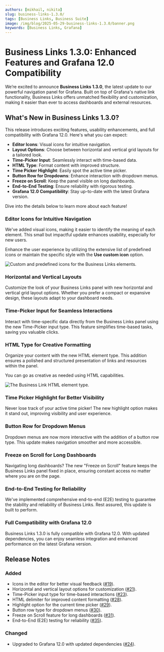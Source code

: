 ```yaml
---
authors: [mikhail, nikita]
slug: business-links-1.3.0/
tags: [Business Links, Business Suite]
image: /img/blog/2025-05-29-business-links-1.3.0/banner.png
keywords: [Business Links, Grafana]
---
```



# Business Links 1.3.0: Enhanced Features and Grafana 12.0 Compatibility

We’re excited to announce **Business Links 1.3.0**, the latest update to our powerful navigation panel for Grafana. Built on top of Grafana's native link functionality, Business Links offers unmatched flexibility and customization, making it easier than ever to access dashboards and external resources.

## What's New in Business Links 1.3.0?

This release introduces exciting features, usability enhancements, and full compatibility with Grafana 12.0. Here's what you can expect:

- **Editor Icons**: Visual icons for intuitive navigation.
- **Layout Options**: Choose between horizontal and vertical grid layouts for a tailored look.
- **Time-Picker Input**: Seamlessly interact with time-based data.
- **HTML Type**: Format content with improved structure.
- **Time Picker Highlight**: Easily spot the active time picker.
- **Button Row for Dropdowns**: Enhance interaction with dropdown menus.
- **Freeze on Scroll**: Keep the panel visible on long dashboards.
- **End-to-End Testing**: Ensure reliability with rigorous testing.
- **Grafana 12.0 Compatibility**: Stay up-to-date with the latest Grafana version.

Dive into the details below to learn more about each feature!

### Editor Icons for Intuitive Navigation

We've added visual icons, making it easier to identify the meaning of each element. This small but impactful update enhances usability, especially for new users.

Enhance the user experience by utilizing the extensive list of predefined icons or maintain the specific style with the **Use custom icon** option.

<Image
  title="Custom and predefined icons for the Business Links elements."
  src="/img/blog/2025-05-29-business-links-1.3.0/icons.png"
/>

### Horizontal and Vertical Layouts

Customize the look of your Business Links panel with new horizontal and vertical grid layout options. Whether you prefer a compact or expansive design, these layouts adapt to your dashboard needs.

### Time-Picker Input for Seamless Interactions

Interact with time-specific data directly from the Business Links panel using the new Time-Picker input type. This feature simplifies time-based tasks, saving you valuable clicks.

### HTML Type for Creative Formatting

Organize your content with the new HTML element type. This addition ensures a polished and structured presentation of links and resources within the panel.

You can go as creative as needed using HTML capabilities.

<Image
  title="The Business Link HTML element type."
  src="/img/blog/2025-05-29-business-links-1.3.0/html.png"
/>

### Time Picker Highlight for Better Visibility

Never lose track of your active time picker! The new highlight option makes it stand out, improving visibility and user experience.

### Button Row for Dropdown Menus

Dropdown menus are now more interactive with the addition of a button row type. This update makes navigation smoother and more accessible.

### Freeze on Scroll for Long Dashboards

Navigating long dashboards? The new "Freeze on Scroll" feature keeps the Business Links panel fixed in place, ensuring constant access no matter where you are on the page.

### End-to-End Testing for Reliability

We've implemented comprehensive end-to-end (E2E) testing to guarantee the stability and reliability of Business Links. Rest assured, this update is built to perform.

### Full Compatibility with Grafana 12.0

Business Links 1.3.0 is fully compatible with Grafana 12.0. With updated dependencies, you can enjoy seamless integration and enhanced performance on the latest Grafana version.

## Release Notes

### Added

- Icons in the editor for better visual feedback ([#19](https://github.com/VolkovLabs/business-links/issues/19)).
- Horizontal and vertical layout options for customization ([#21](https://github.com/VolkovLabs/business-links/issues/21)).
- Time-Picker input type for time-based interactions ([#23](https://github.com/VolkovLabs/business-links/issues/23)).
- HTML delimiter for improved content formatting ([#28](https://github.com/VolkovLabs/business-links/issues/28)).
- Highlight option for the current time picker ([#29](https://github.com/VolkovLabs/business-links/issues/29)).
- Button row type for dropdown menus ([#30](https://github.com/VolkovLabs/business-links/issues/30)).
- Freeze on Scroll feature for long dashboards ([#31](https://github.com/VolkovLabs/business-links/issues/31)).
- End-to-End (E2E) testing for reliability ([#35](https://github.com/VolkovLabs/business-links/issues/35)).

### Changed

- Upgraded to Grafana 12.0 with updated dependencies ([#24](https://github.com/VolkovLabs/business-links/issues/24)).

<GettingStarted />

<Feedback />
